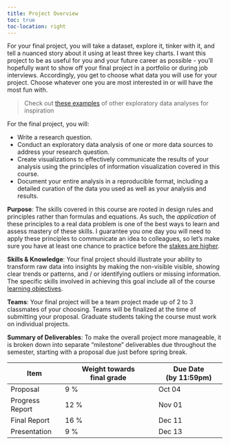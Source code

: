 ```yaml
---
title: Project Overview
toc: true
toc-location: right
---
```


For your final project, you will take a dataset, explore it, tinker with it, and tell a nuanced story about it using at least three key charts. I want this project to be as useful for you and your future career as possible - you'll hopefully want to show off your final project in a portfolio or during job interviews. Accordingly, you get to choose what data you will use for your project. Choose whatever one you are most interested in or will have the most fun with.

> Check out [these examples](../final/examples.qmd) of other exploratory data analyses for inspiration

For the final project, you will:

- Write a research question.
- Conduct an exploratory data analysis of one or more data sources to address your research question.
- Create visualizations to effectively communicate the results of your analysis using the principles of information visualization covered in this course.
- Document your entire analysis in a reproducible format, including a detailed curation of the data you used as well as your analysis and results.

**Purpose**: The skills covered in this course are rooted in design rules and principles rather than formulas and equations. As such, the _application_ of these principles to a real data problem is one of the best ways to learn and assess mastery of these skills. I guarantee you one day you will need to apply these principles to communicate an idea to colleagues, so let's make sure you have at least one chance to practice before the [stakes are higher](https://p4a.seas.gwu.edu/2020-Fall/L11.1-data-analysis-prelude.html).

**Skills & Knowledge**: Your final project should illustrate your ability to transform raw data into insights by making the non-visible visible, showing clear trends or patterns, and / or identifying outliers or missing information. The specific skills involved in achieving this goal include all of the course [learning objectives](../syllabus.html#learning-objectives).

**Teams**: Your final project will be a team project made up of 2 to 3 classmates of your choosing. Teams will be finalized at the time of submitting your proposal. Graduate students taking the course must work on individual projects.

**Summary of Deliverables**: To make the overall project more manageable, it is broken down into separate "milestone" deliverables due throughout the semester, starting with a proposal due just before spring break.

<div style="width:500px">

Item            | Weight towards<br>final grade | Due Date<br>(by 11:59pm)
----------------|----------------------------|--------------------
Proposal        | 9 %   | Oct 04
Progress Report | 12 %  | Nov 01
Final Report    | 16 %  | Dec 11
Presentation    | 9 %   | Dec 13

</div>
